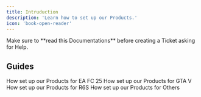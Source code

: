 ```yaml
---
title: Intruduction
description: 'Learn how to set up our Products.'
icon: 'book-open-reader'
---
```


<Warning>
Make sure to **read this Documentations** before creating a Ticket asking for Help.
</Warning>

## Guides

<CardGroup cols={2}>
  <Card
    title="EA FC 25"
    icon="futbol"
    href="/eafc/"
  >
    How set up our Products for EA FC 25
  </Card>
  <Card
    title="GTA V"
    icon="car"
    href="/gta/"
  >
    How set up our Products for GTA V
  </Card>
  <Card
    title="R6S"
    icon="gun"
    href="/r6s/"
  >
    How set up our Products for R6S
  </Card>
  <Card
    title="Others"
    icon="stars"
    href="/otherS/"
  >
    How set up our Products for Others
  </Card>
</CardGroup>
